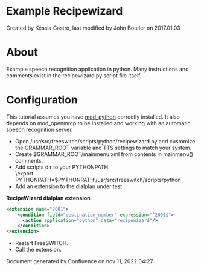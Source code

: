 
# Example Recipewizard 

 Created by  Késsia Castro, last modified by  John Boteler on 2017.01.03

# About

Example speech recognition application in python. Many instructions and comments exist in the recipewizard.py script file itself.

# Configuration

This tutorial assumes you have [mod\_python](../mod_python_1048940.mdx#eol) correctly installed. It also depends on mod\_openmrcp to be installed and working with an automatic speech recognition server.

* Open /usr/src/freeswitch/scripts/python/recipewizard.py and customize the GRAMMAR\_ROOT variable and TTS settings to match your system.
* Create $GRAMMAR\_ROOT/mainmenu.xml from contents in mainmenu() comments.
* Add scripts dir to your PYTHONPATH.  
\export PYTHONPATH=$PYTHONPATH:/usr/src/freeswitch/scripts/python
* Add an extension to the dialplan under test

**RecipeWizard dialplan extension**

```xml
<extension name="2001">
    <condition field="destination_number" expression="^2001$">
      <action application="python" data="recipewizard"/>
    </condition>
</extension>
```

* Restart FreeSWITCH.
* Call the extension.

Document generated by Confluence on nov 11, 2022 04:27
